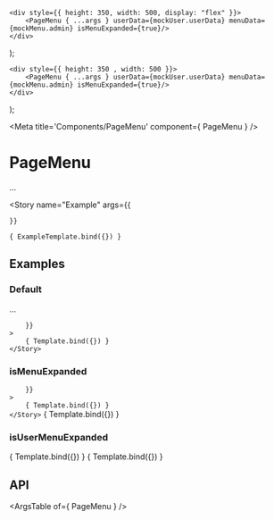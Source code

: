 


	<div style={{ height: 350, width: 500, display: "flex" }}>
		<PageMenu { ...args } userData={mockUser.userData} menuData={mockMenu.admin} isMenuExpanded={true}/>
	</div>
);

	<div style={{ height: 350 , width: 500 }}>
		<PageMenu { ...args } userData={mockUser.userData} menuData={mockMenu.admin} isMenuExpanded={true}/>
	</div>
);

<Meta title='Components/PageMenu' component={ PageMenu } />

# PageMenu

...

<Story
	name="Example"
	args={{
		
	}}
>
	{ ExampleTemplate.bind({}) }
</Story>

## Examples

### Default

...

<Canvas>
	<Story
		name="Default"
		args={{
			
		}}
	>
		{ Template.bind({}) }
	</Story>
</Canvas>

### isMenuExpanded

<Canvas>
	<Story
		name="Expanded Menu"
		args={{
			
		}}
	>
		{ Template.bind({}) }
	</Story>
</Canvas>

<Canvas>
	<Story
		name="Compressed Menu"
		args={{
			isMenuExpanded: false
		}}
	>
		{ Template.bind({}) }
	</Story>
</Canvas>

### isUserMenuExpanded

<Canvas>
	<Story
		name="Expanded User Menu"
		args={{
			isUserMenuExpanded: false
		}}
	>
		{ Template.bind({}) }
	</Story>
</Canvas>

<Canvas>
	<Story
		name="Compressed User Menu"
		args={{
			isUserMenuExpanded: true
		}}
	>
		{ Template.bind({}) }
	</Story>
</Canvas>

## API

<ArgsTable of={ PageMenu } />
